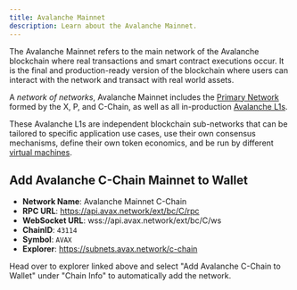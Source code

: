 ```yaml
---
title: Avalanche Mainnet
description: Learn about the Avalanche Mainnet.
---
```


The Avalanche Mainnet refers to the main network of the Avalanche blockchain where real transactions and smart contract executions occur. It is the final and production-ready version of the blockchain where users can interact with the network and transact with real world assets.

A _network of networks_, Avalanche Mainnet includes the [Primary Network](/docs/quick-start/primary-network) formed by the X, P, and C-Chain, as well as all in-production [Avalanche L1s](/docs/quick-start/avalanche-l1s).

These Avalanche L1s are independent blockchain sub-networks that can be tailored to specific application use cases, use their own consensus mechanisms, define their own token economics, and be run by different [virtual machines](/docs/quick-start/virtual-machines).

## Add Avalanche C-Chain Mainnet to Wallet

- **Network Name**: Avalanche Mainnet C-Chain
- **RPC URL**: https://api.avax.network/ext/bc/C/rpc
- **WebSocket URL**: wss://api.avax.network/ext/bc/C/ws
- **ChainID**: `43114`
- **Symbol**: `AVAX`
- **Explorer**: https://subnets.avax.network/c-chain

Head over to explorer linked above and select "Add Avalanche C-Chain to Wallet" under "Chain Info" to automatically add the network.
